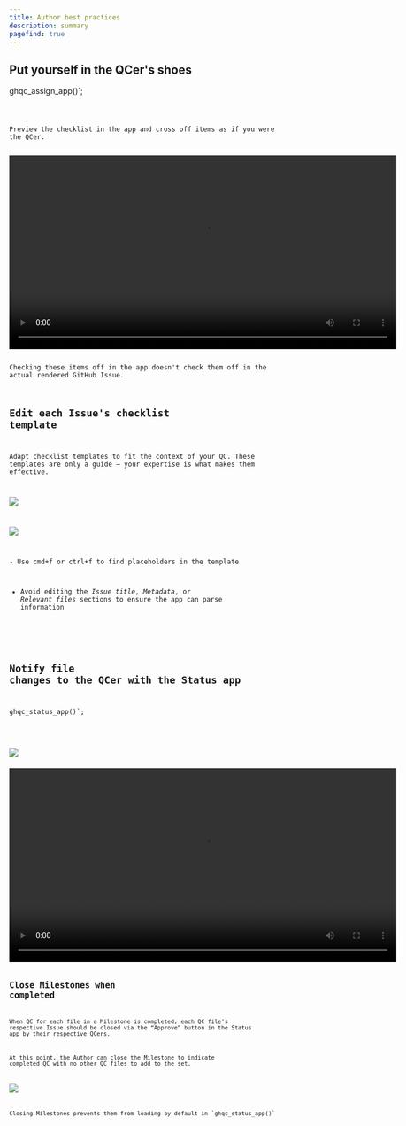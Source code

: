 ```yaml
---
title: Author best practices
description: summary
pagefind: true
---
```





## Put yourself in the QCer's shoes

ghqc_assign_app()`;

<Code code={assignAppCode} lang="r" title={console} />

Preview the checklist in the app and cross off items as if you were the QCer.

<video controls width = "700">
    <source src="/ghqc-docs/qcers_shoes.mp4" type="video/mp4" />
</video>

Checking these items off in the app doesn't check them off in the actual rendered GitHub Issue.

## Edit each Issue's checklist template

Adapt checklist templates to fit the context of your QC. These templates are only a guide — your expertise is what makes them effective.

![](/ghqc-docs/edit_issue2.png)

![](/ghqc-docs/insert.png)

<Aside>
- Use cmd+f or ctrl+f to find placeholders in the template

- Avoid editing the _Issue title_, _Metadata_, or _Relevant files_ sections to ensure the app can parse information
</Aside>

## Notify file changes to the QCer with the Status app

ghqc_status_app()`;

<Code code={statusAppCode} lang="r" title={console} />

![](/ghqc-docs/author_notify.png)

<video controls width = "700">
    <source src="/ghqc-docs/author_responds.mp4" type="video/mp4" />
</video>

## Close Milestones when completed

When QC for each file in a Milestone is completed, each QC file's respective Issue should be closed via the “Approve” button in the Status app by their respective QCers. 

At this point, the Author can close the Milestone to indicate completed QC with no other QC files to add to the set.

![](/ghqc-docs/close_milestone.png)

<Aside type='tip'>
Closing Milestones prevents them from loading by default in `ghqc_status_app()`
</Aside>
